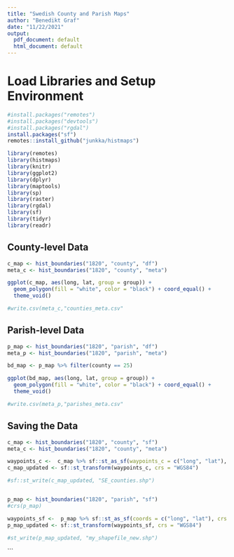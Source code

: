 ```yaml
---
title: "Swedish County and Parish Maps"
author: "Benedikt Graf"
date: "11/22/2021"
output:
  pdf_document: default
  html_document: default
---
```


# Load Libraries and Setup Environment

```r
#install.packages("remotes")
#install.packages("devtools")
#install.packages("rgdal")
install.packages("sf")
remotes::install_github("junkka/histmaps")
```

```r
library(remotes)
library(histmaps)
library(knitr)
library(ggplot2)
library(dplyr)
library(maptools)
library(sp)
library(raster)
library(rgdal)
library(sf)
library(tidyr)
library(readr)
```

## County-level Data

```r
c_map <- hist_boundaries("1820", "county", "df")
meta_c <- hist_boundaries("1820", "county", "meta")

ggplot(c_map, aes(long, lat, group = group)) +
  geom_polygon(fill = "white", color = "black") + coord_equal() + 
  theme_void()

#write.csv(meta_c,"counties_meta.csv"
```  

## Parish-level Data

```r
p_map <- hist_boundaries("1820", "parish", "df")
meta_p <- hist_boundaries("1820", "parish", "meta")

bd_map <- p_map %>% filter(county == 25)

ggplot(bd_map, aes(long, lat, group = group)) +
  geom_polygon(fill = "white", color = "black") + coord_equal() + 
  theme_void()

#write.csv(meta_p,"parishes_meta.csv"
``` 

## Saving the Data

```r
c_map <- hist_boundaries("1820", "county", "sf")
meta_c <- hist_boundaries("1820", "county", "meta")

waypoints_c <-  c_map %>% sf::st_as_sf(waypoints_c = c("long", "lat"), crs = 2400)
c_map_updated <- sf::st_transform(waypoints_c, crs = "WGS84")

#sf::st_write(c_map_updated, "SE_counties.shp")


p_map <- hist_boundaries("1820", "parish", "sf")
#crs(p_map)

waypoints_sf <-  p_map %>% sf::st_as_sf(coords = c("long", "lat"), crs = 2400)
p_map_updated <- sf::st_transform(waypoints_sf, crs = "WGS84")

#st_write(p_map_updated, "my_shapefile_new.shp")
```
```